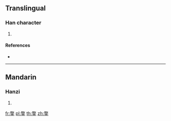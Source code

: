 {{character info/new}}
==Translingual==

===Han character===
{{Han char|rn=167|rad=金|as=12|sn=20|four=|canj=FKC}}

# {{defn|Han|sort=金12}}

====References====
* {{Han ref|kx=1321.320|dkj=40869|dj=1821.240|hdz=64256.020|uh=9405|ud=37893}}

----

==Mandarin==

===Hanzi===
{{cmn-hanzi|pin=[[piě]] ([[pie3]])|wg=p'ieh<sup>3</sup>}}

# {{defn|lang=cmn|sort=金12}}

[[fr:鐅]]
[[pl:鐅]]
[[th:鐅]]
[[zh:鐅]]